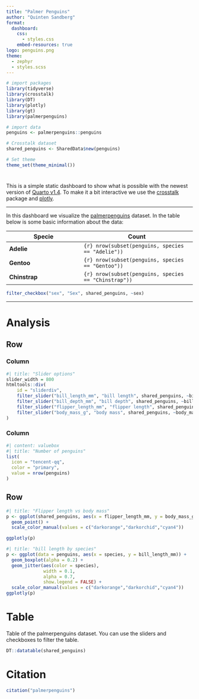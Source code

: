 ```yaml
---
title: "Palmer Penguins"
author: "Quinten Sandberg"
format: 
  dashboard:
    css: 
      - styles.css
    embed-resources: true
logo: penguins.png
theme: 
  - zephyr
  - styles.scss
---
```


```r
# import packages
library(tidyverse)
library(crosstalk)
library(DT)
library(plotly)
library(gt)
library(palmerpenguins)

# import data
penguins <- palmerpenguins::penguins

# Crosstalk dataset
shared_penguins <- SharedData$new(penguins)

# Set theme
theme_set(theme_minimal())
```

# {.sidebar}

This is a simple static dashboard to show what is possible with the newest version of [Quarto v1.4](https://quarto.org/docs/blog/posts/2024-01-24-1.4-release/). To make it a bit interactive we use the [crosstalk](https://github.com/rstudio/crosstalk) package and [plotly](https://plotly.com/r/).

***

In this dashboard we visualize the [palmerpenguins](https://allisonhorst.github.io/palmerpenguins/) dataset. In the table below is some basic information about the data:

| Specie       |  Count             |
|--------------|---------------------|
| **Adelie**     | `{r} nrow(subset(penguins, species == "Adelie"))`  |
| **Gentoo**   | `{r} nrow(subset(penguins, species == "Gentoo"))`   |
| **Chinstrap**  | `{r} nrow(subset(penguins, species == "Chinstrap"))` |

```r
filter_checkbox("sex", "Sex", shared_penguins, ~sex)
```

***

# Analysis

## Row {height=40%}

### Column {width=80%}

```r
#| title: "Slider options"
slider_width = 800
htmltools::div(
    id = "sliderdiv", 
    filter_slider("bill_length_mm", "bill length", shared_penguins, ~bill_length_mm, width = slider_width),
    filter_slider("bill_depth_mm", "bill depth", shared_penguins, ~bill_depth_mm, width = slider_width),
    filter_slider("flipper_length_mm", "flipper length", shared_penguins, ~flipper_length_mm, width = slider_width),
    filter_slider("body_mass_g", "body mass", shared_penguins, ~body_mass_g, width = slider_width)
)
```

### Column {width=20%}

```r
#| content: valuebox
#| title: "Number of penguins"
list(
  icon = "tencent-qq",
  color = "primary",
  value = nrow(penguins)
)
```

## Row {height=60%}

```r
#| title: "Flipper length vs body mass"
p <- ggplot(shared_penguins, aes(x = flipper_length_mm, y = body_mass_g, color = species, shape = species)) +
  geom_point() +
  scale_color_manual(values = c("darkorange","darkorchid","cyan4")) 

ggplotly(p)
```

```r
#| title: "bill length by species"
p <- ggplot(data = penguins, aes(x = species, y = bill_length_mm)) +
  geom_boxplot(alpha = 0.2) +
  geom_jitter(aes(color = species),
              width = 0.1, 
              alpha = 0.7,
              show.legend = FALSE) +
  scale_color_manual(values = c("darkorange","darkorchid","cyan4"))
ggplotly(p)
```

# Table

Table of the palmerpenguins dataset. You can use the sliders and checkboxes to filter the table.

```r
DT::datatable(shared_penguins)
```

# Citation

```r
citation("palmerpenguins")
```
